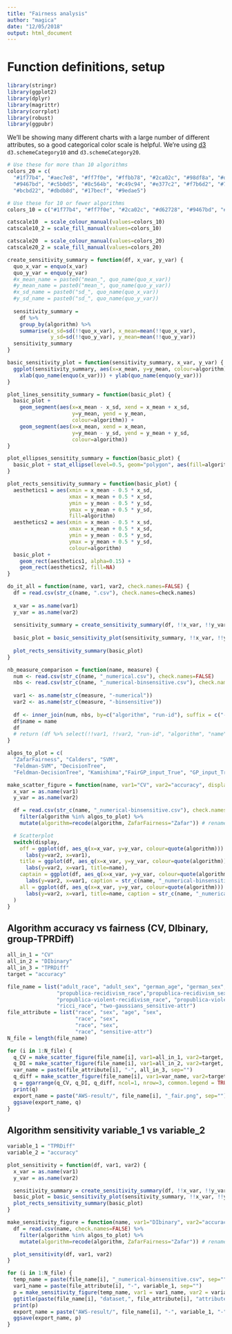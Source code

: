 ```yaml
---
title: "Fairness analysis"
author: "magica"
date: "12/05/2018"
output: html_document
---
```


# Function definitions, setup

```r
library(stringr)
library(ggplot2)
library(dplyr)
library(magrittr)
library(corrplot)
library(robust)
library(ggpubr)
```

We'll be showing many different charts with a large number of different attributes, so a good
categorical color scale is helpful. We're using [d3](https://d3js.org) `d3.schemeCategory10` and `d3.schemeCategory20`.

```r
# Use these for more than 10 algorithms
colors_20 = c(
  "#1f77b4", "#aec7e8", "#ff7f0e", "#ffbb78", "#2ca02c", "#98df8a", "#d62728", "#ff9896",
  "#9467bd", "#c5b0d5", "#8c564b", "#c49c94", "#e377c2", "#f7b6d2", "#7f7f7f", "#c7c7c7",
  "#bcbd22", "#dbdb8d", "#17becf", "#9edae5")

# Use these for 10 or fewer algorithms
colors_10 = c("#1f77b4", "#ff7f0e", "#2ca02c", "#d62728", "#9467bd", "#8c564b", "#e377c2", "#7f7f7f", "#bcbd22", "#17becf")

catscale10  = scale_colour_manual(values=colors_10)
catscale10_2 = scale_fill_manual(values=colors_10)

catscale20  = scale_colour_manual(values=colors_20)
catscale20_2 = scale_fill_manual(values=colors_20)

create_sensitivity_summary = function(df, x_var, y_var) {
  quo_x_var = enquo(x_var)
  quo_y_var = enquo(y_var)
  #x_mean_name = paste0("mean_", quo_name(quo_x_var))
  #y_mean_name = paste0("mean_", quo_name(quo_y_var))
  #x_sd_name = paste0("sd_", quo_name(quo_x_var))
  #y_sd_name = paste0("sd_", quo_name(quo_y_var))
  
  sensitivity_summary = 
    df %>% 
    group_by(algorithm) %>% 
    summarise(x_sd=sd(!!quo_x_var), x_mean=mean(!!quo_x_var), 
              y_sd=sd(!!quo_y_var), y_mean=mean(!!quo_y_var))
  sensitivity_summary
}

basic_sensitivity_plot = function(sensitivity_summary, x_var, y_var) {
  ggplot(sensitivity_summary, aes(x=x_mean, y=y_mean, colour=algorithm)) + catscale10 + catscale10_2 +
    xlab(quo_name(enquo(x_var))) + ylab(quo_name(enquo(y_var)))
}

plot_lines_sensitity_summary = function(basic_plot) {
  basic_plot + 
    geom_segment(aes(x=x_mean - x_sd, xend = x_mean + x_sd,
                     y=y_mean, yend = y_mean,
                     colour=algorithm)) + 
    geom_segment(aes(x=x_mean, xend = x_mean,
                     y=y_mean - y_sd, yend = y_mean + y_sd,
                     colour=algorithm))
}

plot_ellipses_sensitity_summary = function(basic_plot) {
  basic_plot + stat_ellipse(level=0.5, geom="polygon", aes(fill=algorithm), alpha=0.2) + stat_ellipse(level=0.5, fill=NA)
}

plot_rects_sensitivity_summary = function(basic_plot) {
  aesthetics1 = aes(xmin = x_mean - 0.5 * x_sd,   
                    xmax = x_mean + 0.5 * x_sd,
                    ymin = y_mean - 0.5 * y_sd, 
                    ymax = y_mean + 0.5 * y_sd,
                    fill=algorithm)
  aesthetics2 = aes(xmin = x_mean - 0.5 * x_sd,   
                    xmax = x_mean + 0.5 * x_sd,
                    ymin = y_mean - 0.5 * y_sd, 
                    ymax = y_mean + 0.5 * y_sd,
                    colour=algorithm)
  basic_plot +
    geom_rect(aesthetics1, alpha=0.15) +
    geom_rect(aesthetics2, fill=NA)
}

do_it_all = function(name, var1, var2, check.names=FALSE) {
  df = read.csv(str_c(name, ".csv"), check.names=check.names)
  
  x_var = as.name(var1)
  y_var = as.name(var2)
  
  sensitivity_summary = create_sensitivity_summary(df, !!x_var, !!y_var)
  
  basic_plot = basic_sensitivity_plot(sensitivity_summary, !!x_var, !!y_var) + ggtitle(name)
  
  plot_rects_sensitivity_summary(basic_plot)
}

nb_measure_comparison = function(name, measure) {
  num <- read.csv(str_c(name, "_numerical.csv"), check.names=FALSE)
  nbs <- read.csv(str_c(name, "_numerical-binsensitive.csv"), check.names=FALSE)
  
  var1 <- as.name(str_c(measure, "-numerical"))
  var2 <- as.name(str_c(measure, "-binsensitive"))
  
  df <- inner_join(num, nbs, by=c("algorithm", "run-id"), suffix = c("-numerical", "-binsensitive"))
  df$name = name
  df
  # return (df %>% select(!!var1, !!var2, "run-id", "algorithm", "name"))
}

algos_to_plot = c(
  "ZafarFairness", "Calders", "SVM", 
  "Feldman-SVM", "DecisionTree", 
  "Feldman-DecisionTree", "Kamishima","FairGP_input_True", "GP_input_True", "ZafarEqOpp", "ZafarEqOdd")

make_scatter_figure = function(name, var1="CV", var2="accuracy", display="off") {
  x_var = as.name(var1)
  y_var = as.name(var2)

  df = read.csv(str_c(name, "_numerical-binsensitive.csv"), check.names=FALSE) %>%
    filter(algorithm %in% algos_to_plot) %>%
    mutate(algorithm=recode(algorithm, ZafarFairness="Zafar")) # rename to Zafar for clarity

  # Scatterplot
  switch(display,
    off = ggplot(df, aes_q(x=x_var, y=y_var, colour=quote(algorithm))) + geom_point() +
      labs(y=var2, x=var1),
    title = ggplot(df, aes_q(x=x_var, y=y_var, colour=quote(algorithm))) + geom_point() +
      labs(y=var2, x=var1, title=name),
    captain = ggplot(df, aes_q(x=x_var, y=y_var, colour=quote(algorithm))) + geom_point() +
      labs(y=var2, x=var1, caption = str_c(name, "_numerical-binsensitive.csv")),
    all = ggplot(df, aes_q(x=x_var, y=y_var, colour=quote(algorithm))) + geom_point() +
      labs(y=var2, x=var1, title=name, caption = str_c(name, "_numerical-binsensitive.csv"))
  )
}

```

## Algorithm accuracy vs fairness (CV, DIbinary, group-TPRDiff)

```r
all_in_1 = "CV"
all_in_2 = "DIbinary"
all_in_3 = "TPRDiff"
target = "accuracy"

file_name = list("adult_race", "adult_sex", "german_age", "german_sex",
                "propublica-recidivism_race","propublica-recidivism_sex", 
                "propublica-violent-recidivism_race", "propublica-violent-recidivism_sex",
                "ricci_race", "two-gaussians_sensitive-attr")
file_attribute = list("race", "sex", "age", "sex",
                      "race", "sex", 
                      "race", "sex", 
                      "race", "sensitive-attr")
N_file = length(file_name)

for (i in 1:N_file) {
  q_CV = make_scatter_figure(file_name[i], var1=all_in_1, var2=target, display = "title")
  q_DI = make_scatter_figure(file_name[i], var1=all_in_2, var2=target, display = "off")
  var_name = paste(file_attribute[i], "-", all_in_3, sep="")
  q_diff = make_scatter_figure(file_name[i], var1=var_name, var2=target, display = "captain")
  q = ggarrange(q_CV, q_DI, q_diff, ncol=1, nrow=3, common.legend = TRUE, legend="right")
  print(q)
  export_name = paste("AWS-result/", file_name[i], "_fair.png", sep="")
  ggsave(export_name, q)
}

```

## Algorithm sensitivity variable_1 vs variable_2

```r
variable_1 = "TPRDiff"
variable_2 = "accuracy"

plot_sensitivity = function(df, var1, var2) {
  x_var = as.name(var1)
  y_var = as.name(var2)

  sensitivity_summary = create_sensitivity_summary(df, !!x_var, !!y_var)
  basic_plot = basic_sensitivity_plot(sensitivity_summary, !!x_var, !!y_var)
  plot_rects_sensitivity_summary(basic_plot)
}

make_sensitivity_figure = function(name, var1="DIbinary", var2="accuracy") {
  df = read.csv(name, check.names=FALSE) %>%
    filter(algorithm %in% algos_to_plot) %>%
    mutate(algorithm=recode(algorithm, ZafarFairness="Zafar")) # rename to Zafar for clarity

  plot_sensitivity(df, var1, var2)
}

for (i in 1:N_file) {
  temp_name = paste(file_name[i], "_numerical-binsensitive.csv", sep="")
  var1_name = paste(file_attribute[i], "-", variable_1, sep="")
  p = make_sensitivity_figure(temp_name, var1 = var1_name, var2 = variable_2) +
  ggtitle(paste(file_name[i], "dataset,", file_attribute[i], "attribute"))
  print(p)
  export_name = paste("AWS-result/", file_name[i], "-", variable_1, "-", variable_2, "_fair.png", sep="")
  ggsave(export_name, p)
}

```

